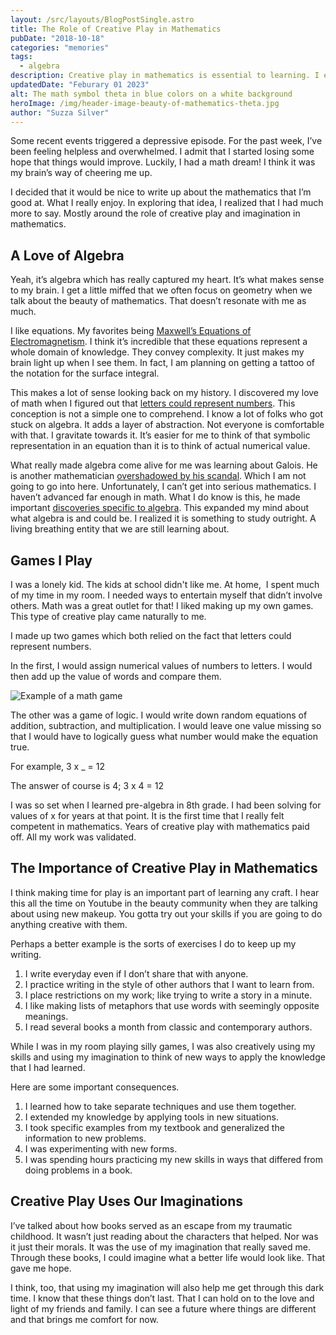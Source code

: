 ```yaml
---
layout: /src/layouts/BlogPostSingle.astro
title: The Role of Creative Play in Mathematics
pubDate: "2018-10-18"
categories: "memories"
tags:
  - algebra
description: Creative play in mathematics is essential to learning. I expanded my mathematical abilities by making up my own games in my bedroom.
updatedDate: "Feburary 01 2023"
alt: The math symbol theta in blue colors on a white background
heroImage: /img/header-image-beauty-of-mathematics-theta.jpg
author: "Suzza Silver"
---
```


Some recent events triggered a depressive episode. For the past week, I’ve been feeling helpless and overwhelmed. 
I admit that I started losing some hope that things would improve. Luckily, I had a math dream! I think it was 
my brain’s way of cheering me up.

I decided that it would be nice to write up about the mathematics that I’m good at. What I really enjoy.
 In exploring that idea, I realized that I had much more to say. Mostly around the role of creative play and imagination in mathematics.

## A Love of Algebra

Yeah, it’s algebra which has really captured my heart. It’s what makes sense to my brain. 
I get a little miffed that we often focus on geometry when we talk about the beauty of mathematics.
 That doesn’t resonate with me as much.

I like equations. My favorites being [Maxwell’s Equations of Electromagnetism](https://en.wikipedia.org/wiki/Maxwell%27s_equations). 
I think it’s incredible that these equations represent a whole domain of knowledge. They convey complexity. It just makes my brain 
light up when I see them. In fact, I am planning on getting a tattoo of the notation for the surface integral.

This makes a lot of sense looking back on my history. I discovered my love of math when I figured out that 
[letters could represent numbers](https://medium.com/@SusanSilver/a-writer-s-illicit-love-affair-with-mathematics-d7d144ac2234). 
This conception is not a simple one to comprehend. I know a lot of folks who got stuck on algebra. It adds a layer of abstraction.
 Not everyone is comfortable with that. I gravitate towards it. It’s easier for me to think of that symbolic representation in an 
 equation than it is to think of actual numerical value.

What really made algebra come alive for me was learning about Galois. He is another mathematician 
[overshadowed by his scandal](https://beautyofmathematics.com/truth-hardy/). Which I am not going to go into here. 
Unfortunately, I can’t get into serious mathematics. I haven’t advanced far enough in math. What I do know is this, 
he made important [discoveries specific to algebra](https://en.wikipedia.org/wiki/%C3%89variste_Galois). 
This expanded my mind about what algebra is and could be. I realized it is something to study outright. 
A living breathing entity that we are still learning about.

## Games I Play

I was a lonely kid. The kids at school didn't like me. At home,  I spent much of my time in my room. 
I needed ways to entertain myself that didn’t involve others. Math was a great outlet for that! I liked making up my own games.
 This type of creative play came naturally to me.

I made up two games which both relied on the fact that letters could represent numbers.

In the first, I would assign numerical values of numbers to letters. I would then add up the value of words and compare them.


![Example of a math game](images/math-games-substitution-code-inequalities-500x408.jpeg)

The other was a game of logic. I would write down random equations of addition, subtraction, and multiplication. I would leave one value missing so that I would have to logically guess what number would make the equation true.

For example, 3 x \_ = 12

The answer of course is 4; 3 x 4 = 12

I was so set when I learned pre-algebra in 8th grade. I had been solving for values of x for years at that point. It is the first time that I really felt competent in mathematics. Years of creative play with mathematics paid off. All my work was validated.

## The Importance of Creative Play in Mathematics

I think making time for play is an important part of learning any craft. I hear this all the time on Youtube in the beauty community when they are talking about using new makeup. You gotta try out your skills if you are going to do anything creative with them.

Perhaps a better example is the sorts of exercises I do to keep up my writing.

1. I write everyday even if I don’t share that with anyone.
2. I practice writing in the style of other authors that I want to learn from.
3. I place restrictions on my work; like trying to write a story in a minute.
4. I like making lists of metaphors that use words with seemingly opposite meanings.
5. I read several books a month from classic and contemporary authors.

While I was in my room playing silly games, I was also creatively using my skills and using my imagination to think of new ways to apply the knowledge that I had learned.

Here are some important consequences.

1. I learned how to take separate techniques and use them together.
2. I extended my knowledge by applying tools in new situations.
3. I took specific examples from my textbook and generalized the information to new problems.
4. I was experimenting with new forms.
5. I was spending hours practicing my new skills in ways that differed from doing problems in a book.

## Creative Play Uses Our Imaginations

I’ve talked about how books served as an escape from my traumatic childhood. It wasn’t just reading about the characters that helped. Nor was it just their morals. It was the use of my imagination that really saved me. Through these books, I could imagine what a better life would look like. That gave me hope.

I think, too, that using my imagination will also help me get through this dark time. I know that these things don’t last. That I can hold on to the love and light of my friends and family. I can see a future where things are different and that brings me comfort for now.
